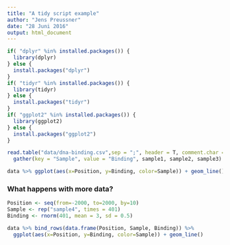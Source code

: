 ```yaml
---
title: "A tidy script example"
author: "Jens Preussner"
date: "28 Juni 2016"
output: html_document
---
```


```r
if( "dplyr" %in% installed.packages()) {
  library(dplyr)
} else { 
  install.packages("dplyr")
}
if( "tidyr" %in% installed.packages()) {
  library(tidyr)
} else { 
  install.packages("tidyr")
}
if( "ggplot2" %in% installed.packages()) {
  library(ggplot2)
} else { 
  install.packages("ggplot2")
}
```

```r
read.table("data/dna-binding.csv",sep = ";", header = T, comment.char = "#", dec = ",") %>%
  gather(key = "Sample", value = "Binding", sample1, sample2, sample3) -> data

data %>% ggplot(aes(x=Position, y=Binding, color=Sample)) + geom_line()
```

### What happens with more data?

```r
Position <- seq(from=-2000, to=2000, by=10)
Sample <- rep("sample4", times = 401)
Binding <- rnorm(401, mean = 3, sd = 0.5)

data %>% bind_rows(data.frame(Position, Sample, Binding)) %>%
  ggplot(aes(x=Position, y=Binding, color=Sample)) + geom_line()
```


